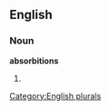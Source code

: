 ==English==

===Noun===
'''absorbitions'''

# {{plural of|[[absorbition]]}}

[[Category:English plurals]]